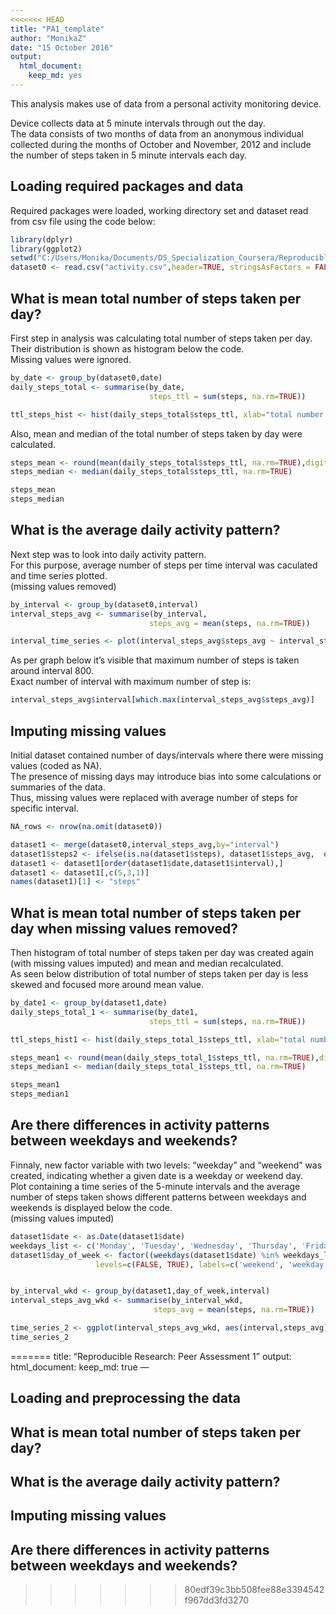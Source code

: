 ```yaml
---
<<<<<<< HEAD
title: "PA1_template"
author: "MonikaZ"
date: "15 October 2016"
output: 
  html_document: 
    keep_md: yes
---
```


This analysis makes use of data from a personal activity monitoring device.  
  
Device collects data at 5 minute intervals through out the day.  
The data consists of two months of data from an anonymous individual collected during the months of October and November, 2012 and include the number of steps taken in 5 minute intervals each day.
  
## Loading required packages and data  
Required packages were loaded, working directory set and dataset read from csv file using the code below:

```r
library(dplyr)
library(ggplot2)
setwd("C:/Users/Monika/Documents/DS_Specialization_Coursera/Reproducible Research/Wk2/repdata%2Fdata%2Factivity")
dataset0 <- read.csv("activity.csv",header=TRUE, stringsAsFactors = FALSE)
```

## What is mean total number of steps taken per day?  

First step in analysis was calculating total number of steps taken per day.  
Their distribution is shown as histogram below the code.  
Missing values were ignored.

```r
by_date <- group_by(dataset0,date)
daily_steps_total <- summarise(by_date,
                               steps_ttl = sum(steps, na.rm=TRUE))

ttl_steps_hist <- hist(daily_steps_total$steps_ttl, xlab="total number of steps taken per day", ylab="number of days", main="histogram of the total number of steps taken per day \n - missing values ignored")
```
  
Also, mean and median of the total number of steps taken by day were calculated.

```r
steps_mean <- round(mean(daily_steps_total$steps_ttl, na.rm=TRUE),digits=2)
steps_median <- median(daily_steps_total$steps_ttl, na.rm=TRUE)
```
```r
steps_mean
steps_median
```

## What is the average daily activity pattern?  

Next step was to look into daily activity pattern.  
For this purpose, average number of steps per time interval was caculated and time series plotted.  
(missing values removed)

```r

by_interval <- group_by(dataset0,interval)
interval_steps_avg <- summarise(by_interval,
                               steps_avg = mean(steps, na.rm=TRUE))

interval_time_series <- plot(interval_steps_avg$steps_avg ~ interval_steps_avg$interval, type="l", xlab="interval", ylab="average number of steps taken", main="average number of steps per interval - averaged across all days")

```

As per graph below it's visible that maximum number of steps is taken around interval 800.  
Exact number of interval with maximum number of step is:

```r
interval_steps_avg$interval[which.max(interval_steps_avg$steps_avg)]
```

## Imputing missing values  

Initial dataset contained number of days/intervals where there were missing values (coded as NA).  
The presence of missing days may introduce bias into some calculations or summaries of the data.  
Thus, missing values were replaced with average number of steps for specific interval.

```r
NA_rows <- nrow(na.omit(dataset0))

dataset1 <- merge(dataset0,interval_steps_avg,by="interval")
dataset1$steps2 <- ifelse(is.na(dataset1$steps), dataset1$steps_avg,  dataset1$steps)
dataset1 <- dataset1[order(dataset1$date,dataset1$interval),]
dataset1 <- dataset1[,c(5,3,1)]
names(dataset1)[1] <- "steps"

```

## What is mean total number of steps taken per day when missing values removed?

Then histogram of total number of steps taken per day was created again (with missing values imputed) and mean and median recalculated.  
As seen below distribution of total number of steps taken per day is less skewed and focused more around mean value.

```r

by_date1 <- group_by(dataset1,date)
daily_steps_total_1 <- summarise(by_date1,
                               steps_ttl = sum(steps, na.rm=TRUE))

ttl_steps_hist1 <- hist(daily_steps_total_1$steps_ttl, xlab="total number of steps taken per day", ylab="number of days", main="histogram of the total number of steps taken per day \n - missing values imputed")

steps_mean1 <- round(mean(daily_steps_total_1$steps_ttl, na.rm=TRUE),digits=2)
steps_median1 <- median(daily_steps_total_1$steps_ttl, na.rm=TRUE)
```
```r
steps_mean1
steps_median1
```

## Are there differences in activity patterns between weekdays and weekends?  

Finnaly, new factor variable with two levels: "weekday" and "weekend" was created, indicating whether a given date is a weekday or weekend day.  
Plot containing a time series of the 5-minute intervals and the average number of steps taken shows different patterns between weekdays and weekends is displayed below the code.  
(missing values imputed)

```r

dataset1$date <- as.Date(dataset1$date)
weekdays_list <- c('Monday', 'Tuesday', 'Wednesday', 'Thursday', 'Friday')
dataset1$day_of_week <- factor((weekdays(dataset1$date) %in% weekdays_list), 
                   levels=c(FALSE, TRUE), labels=c('weekend', 'weekday') )


by_interval_wkd <- group_by(dataset1,day_of_week,interval)
interval_steps_avg_wkd <- summarise(by_interval_wkd,
                                steps_avg = mean(steps, na.rm=TRUE))

time_series_2 <- ggplot(interval_steps_avg_wkd, aes(interval,steps_avg)) + geom_line() + facet_grid(day_of_week ~.) + labs(y="average number of steps")
time_series_2
```


=======
title: "Reproducible Research: Peer Assessment 1"
output: 
  html_document:
    keep_md: true
---


## Loading and preprocessing the data



## What is mean total number of steps taken per day?



## What is the average daily activity pattern?



## Imputing missing values



## Are there differences in activity patterns between weekdays and weekends?
>>>>>>> 80edf39c3bb508fee88e3394542f967dd3fd3270

